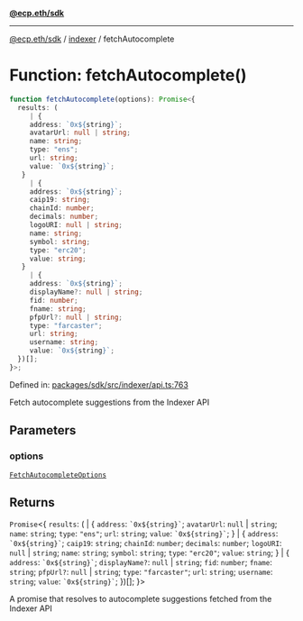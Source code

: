 [**@ecp.eth/sdk**](../../index.mdx)

***

[@ecp.eth/sdk](/sdk-reference/index.mdx) / [indexer](/sdk-reference/indexer/index.mdx) / fetchAutocomplete

# Function: fetchAutocomplete()

```ts
function fetchAutocomplete(options): Promise<{
  results: (
     | {
     address: `0x${string}`;
     avatarUrl: null | string;
     name: string;
     type: "ens";
     url: string;
     value: `0x${string}`;
   }
     | {
     address: `0x${string}`;
     caip19: string;
     chainId: number;
     decimals: number;
     logoURI: null | string;
     name: string;
     symbol: string;
     type: "erc20";
     value: string;
   }
     | {
     address: `0x${string}`;
     displayName?: null | string;
     fid: number;
     fname: string;
     pfpUrl?: null | string;
     type: "farcaster";
     url: string;
     username: string;
     value: `0x${string}`;
  })[];
}>;
```

Defined in: [packages/sdk/src/indexer/api.ts:763](https://github.com/ecp-eth/comments-monorepo/blob/main/packages/sdk/src/indexer/api.ts#L763)

Fetch autocomplete suggestions from the Indexer API

## Parameters

### options

[`FetchAutocompleteOptions`](/sdk-reference/indexer/type-aliases/FetchAutocompleteOptions.mdx)

## Returns

`Promise`\<\{
  `results`: (
     \| \{
     `address`: `` `0x${string}` ``;
     `avatarUrl`: `null` \| `string`;
     `name`: `string`;
     `type`: `"ens"`;
     `url`: `string`;
     `value`: `` `0x${string}` ``;
   \}
     \| \{
     `address`: `` `0x${string}` ``;
     `caip19`: `string`;
     `chainId`: `number`;
     `decimals`: `number`;
     `logoURI`: `null` \| `string`;
     `name`: `string`;
     `symbol`: `string`;
     `type`: `"erc20"`;
     `value`: `string`;
   \}
     \| \{
     `address`: `` `0x${string}` ``;
     `displayName?`: `null` \| `string`;
     `fid`: `number`;
     `fname`: `string`;
     `pfpUrl?`: `null` \| `string`;
     `type`: `"farcaster"`;
     `url`: `string`;
     `username`: `string`;
     `value`: `` `0x${string}` ``;
  \})[];
\}\>

A promise that resolves to autocomplete suggestions fetched from the Indexer API
